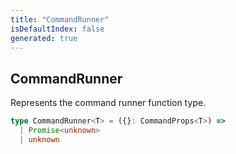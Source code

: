 ```yaml
---
title: "CommandRunner"
isDefaultIndex: false
generated: true
---
```



<!-- This file was generated from the CommandKit source. Do not modify. Instead, re-run the "docgen" script -->


## CommandRunner

<GenerationInfo sourceFile="packages/legacy/src/loadLegacyCommands.ts" sourceLine="74" packageName="@commandkit/legacy" />

Represents the command runner function type.

```ts title="Signature"
type CommandRunner<T> = ({}: CommandProps<T>) =>
  | Promise<unknown>
  | unknown
```
